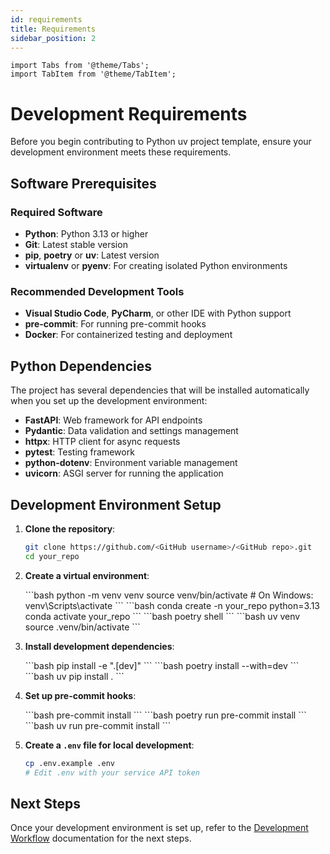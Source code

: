 ```yaml
---
id: requirements
title: Requirements
sidebar_position: 2
---
```


```mdx-code-block
import Tabs from '@theme/Tabs';
import TabItem from '@theme/TabItem';
```

# Development Requirements

Before you begin contributing to Python uv project template, ensure your development environment meets these requirements.

## Software Prerequisites

### Required Software

- **Python**: Python 3.13 or higher
- **Git**: Latest stable version
- **pip**, **poetry** or **uv**: Latest version
- **virtualenv** or **pyenv**: For creating isolated Python environments

### Recommended Development Tools

- **Visual Studio Code**, **PyCharm**, or other IDE with Python support
- **pre-commit**: For running pre-commit hooks
- **Docker**: For containerized testing and deployment

## Python Dependencies

The project has several dependencies that will be installed automatically when you set up the development environment:

- **FastAPI**: Web framework for API endpoints
- **Pydantic**: Data validation and settings management
- **httpx**: HTTP client for async requests
- **pytest**: Testing framework
- **python-dotenv**: Environment variable management
- **uvicorn**: ASGI server for running the application

## Development Environment Setup

1. **Clone the repository**:
   ```bash
   git clone https://github.com/<GitHub username>/<GitHub repo>.git
   cd your_repo
   ```

2. **Create a virtual environment**:
   
   <Tabs>
     <TabItem value="virtualenv" label="virtualenv" default>
     ```bash
     python -m venv venv
     source venv/bin/activate  # On Windows: venv\Scripts\activate
     ```

     </TabItem>
     <TabItem value="conda" label="conda">
     ```bash
     conda create -n your_repo python=3.13
     conda activate your_repo
     ```

     </TabItem>
     <TabItem value="poetry" label="poetry">
     ```bash
     poetry shell
     ```

     </TabItem>
     <TabItem value="uv" label="uv">
     ```bash
     uv venv
     source .venv/bin/activate
     ```

     </TabItem>
   </Tabs>

3. **Install development dependencies**:
   
   <Tabs>
     <TabItem value="pip" label="pip" default>
      ```bash
      pip install -e ".[dev]"
      ```

     </TabItem>
     <TabItem value="poetry" label="poetry">
      ```bash
      poetry install --with=dev
      ```

     </TabItem>
     <TabItem value="uv" label="uv">
      ```bash
      uv pip install .
      ```

     </TabItem>
   </Tabs>

4. **Set up pre-commit hooks**:
   
   <Tabs>
     <TabItem value="pip" label="pip" default>
      ```bash
      pre-commit install
      ```

     </TabItem>
     <TabItem value="poetry" label="poetry">
      ```bash
      poetry run pre-commit install
      ```

     </TabItem>
     <TabItem value="uv" label="uv">
      ```bash
      uv run pre-commit install
      ```

     </TabItem>
   </Tabs>

5. **Create a `.env` file for local development**:
   ```bash
   cp .env.example .env
   # Edit .env with your service API token
   ```

## Next Steps

Once your development environment is set up, refer to the [Development Workflow](./workflow.mdx) documentation for the next steps.
